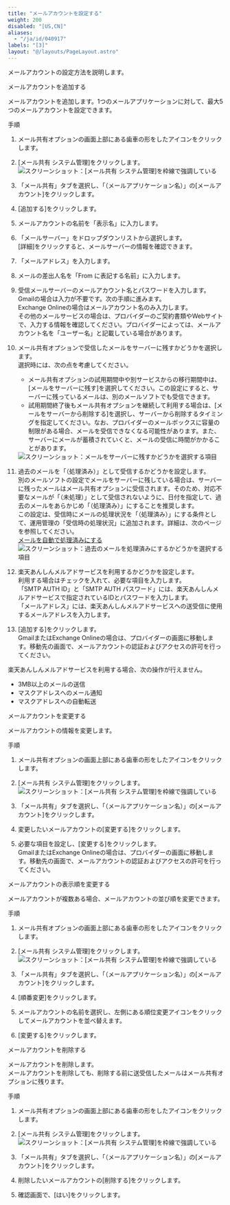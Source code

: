 ```yaml
---
title: "メールアカウントを設定する"
weight: 200
disabled: "[US,CN]"
aliases:
  - "/ja/id/040917"
labels: "[3]"
layout: "@/layouts/PageLayout.astro"
---
```




メールアカウントの設定方法を説明します。

<Heading id="m_list_email_m_account_10">メールアカウントを追加する</Heading>

メールアカウントを追加します。1つのメールアプリケーションに対して、最大5つのメールアカウントを設定できます。

<Heading level={3} id="m_list_email_m_account_1010">手順</Heading>

1. メール共有オプションの画面上部にある歯車の形をしたアイコンをクリックします。

1. [メール共有 システム管理]をクリックします。
    <Img src="/k/kintone/img-ja/m_server_01.png" alt="スクリーンショット：[メール共有 システム管理]を枠線で強調している" />

1. 「メール共有」タブを選択し、「（メールアプリケーション名）」の[メールアカウント]をクリックします。

1. [追加する]をクリックします。

1. メールアカウントの名前を「表示名」に入力します。

1. 「メールサーバー」をドロップダウンリストから選択します。  
[詳細]をクリックすると、メールサーバーの情報を確認できます。

1. 「メールアドレス」を入力します。

1. メールの差出人名を「From に表記する名前」に入力します。

1. 受信メールサーバーのメールアカウント名とパスワードを入力します。  
Gmailの場合は入力が不要です。次の手順に進みます。  
Exchange Onlineの場合はメールアカウント名のみ入力します。  
その他のメールサービスの場合は、プロバイダーのご契約書類やWebサイトで、入力する情報を確認してください。プロバイダーによっては、メールアカウント名を「ユーザー名」と記載している場合があります。  

1. メール共有オプションで受信したメールをサーバーに残すかどうかを選択します。  
選択時には、次の点を考慮してください。

   * メール共有オプションの試用期間中や別サービスからの移行期間中は、[メールをサーバーに残す]を選択してください。この設定にすると、サーバーに残っているメールは、別のメールソフトでも受信できます。
   * 試用期間終了後もメール共有オプションを継続して利用する場合は、[メールをサーバーから削除する]を選択し、サーバーから削除するタイミングを指定してください。なお、プロバイダーのメールボックスに容量の制限がある場合、メールを受信できなくなる可能性があります。また、サーバーにメールが蓄積されていくと、メールの受信に時間がかかることがあります。

    <Img src="/k/kintone/img-ja/m_account_01.png" alt="スクリーンショット：メールをサーバーに残すかどうかを選択する項目" />

1. 過去のメールを「（処理済み）」として受信するかどうかを設定します。  
別のメールソフトの設定でメールをサーバーに残している場合は、サーバーに残ったメールはメール共有オプションに受信されます。そのため、対応不要なメールが「（未処理）」として受信されないように、日付を指定して、過去のメールをあらかじめ「（処理済み）」にすることを推奨します。  
この設定は、受信時にメールの処理状況を「（処理済み）」にする条件として、運用管理の「受信時の処理状況」に追加されます。詳細は、次のページを参照してください。  
[メールを自動で処理済みにする](/k/ja/id/040968.html)  
    <Img src="/k/kintone/img-ja/m_account_02.png" alt="スクリーンショット：過去のメールを処理済みにするかどうかを選択する項目" />

1. 楽天あんしんメルアドサービスを利用するかどうかを設定します。  
利用する場合はチェックを入れて、必要な項目を入力します。  
「SMTP AUTH ID」と「SMTP AUTH パスワード」には、楽天あんしんメルアドサービスで指定されているIDとパスワードを入力します。  
「メールアドレス」には、楽天あんしんメルアドサービスへの送受信に使用するメールアドレスを入力します。

1. [追加する]をクリックします。  
GmailまたはExchange Onlineの場合は、プロバイダーの画面に移動します。移動先の画面で、メールアカウントの認証およびアクセスの許可を行ってください。

<Warning>
楽天あんしんメルアドサービスを利用する場合、次の操作が行えません。

* 3MB以上のメールの送信
* マスクアドレスへのメール通知
* マスクアドレスへの自動転送

</Warning>

<Heading id="m_list_email_m_account_20">メールアカウントを変更する</Heading>

メールアカウントの情報を変更します。

<Heading level={3} id="m_list_email_m_account_2010">手順</Heading>

1. メール共有オプションの画面上部にある歯車の形をしたアイコンをクリックします。

1. [メール共有 システム管理]をクリックします。
    <Img src="/k/kintone/img-ja/m_server_01.png" alt="スクリーンショット：[メール共有 システム管理]を枠線で強調している" />

1. 「メール共有」タブを選択し、「（メールアプリケーション名）」の[メールアカウント]をクリックします。

1. 変更したいメールアカウントの[変更する]をクリックします。

1. 必要な項目を設定し、[変更する]をクリックします。  
GmailまたはExchange Onlineの場合は、プロバイダーの画面に移動します。移動先の画面で、メールアカウントの認証およびアクセスの許可を行ってください。

<Heading id="m_list_email_m_account_30">メールアカウントの表示順を変更する</Heading>

メールアカウントが複数ある場合、メールアカウントの並び順を変更できます。

<Heading level={3} id="m_list_email_m_account_3010">手順</Heading>

1. メール共有オプションの画面上部にある歯車の形をしたアイコンをクリックします。

1. [メール共有 システム管理]をクリックします。
    <Img src="/k/kintone/img-ja/m_server_01.png" alt="スクリーンショット：[メール共有 システム管理]を枠線で強調している" />

1. 「メール共有」タブを選択し、「（メールアプリケーション名）」の[メールアカウント]をクリックします。

1. [順番変更]をクリックします。

1. メールアカウントの名前を選択し、左側にある順位変更アイコンをクリックしてメールアカウントを並べ替えます。

1. [変更する]をクリックします。

<Heading id="m_list_email_m_account_40">メールアカウントを削除する</Heading>

メールアカウントを削除します。  
メールアカウントを削除しても、削除する前に送受信したメールはメール共有オプションに残ります。

<Heading level={3} id="m_list_email_m_account_4010">手順</Heading>

1. メール共有オプションの画面上部にある歯車の形をしたアイコンをクリックします。

1. [メール共有 システム管理]をクリックします。
    <Img src="/k/kintone/img-ja/m_server_01.png" alt="スクリーンショット：[メール共有 システム管理]を枠線で強調している" />

1. 「メール共有」タブを選択し、「（メールアプリケーション名）」の[メールアカウント]をクリックします。

1. 削除したいメールアカウントの[削除する]をクリックします。

1. 確認画面で、[はい]をクリックします。
